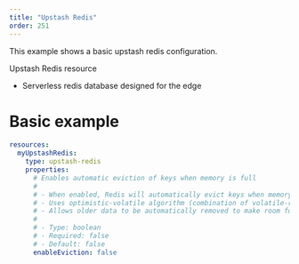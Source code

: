 ```yaml
---
title: "Upstash Redis"
order: 251
---
```


This example shows a basic upstash redis configuration.

Upstash Redis resource

- Serverless redis database designed for the edge

# Basic example

```yml
resources:
  myUpstashRedis:
    type: upstash-redis
    properties:
      # Enables automatic eviction of keys when memory is full
      #
      # - When enabled, Redis will automatically evict keys when memory limit is reached.
      # - Uses optimistic-volatile algorithm (combination of volatile-random and allkeys-random policies).
      # - Allows older data to be automatically removed to make room for new data.
      #
      # - Type: boolean
      # - Required: false
      # - Default: false
      enableEviction: false
```